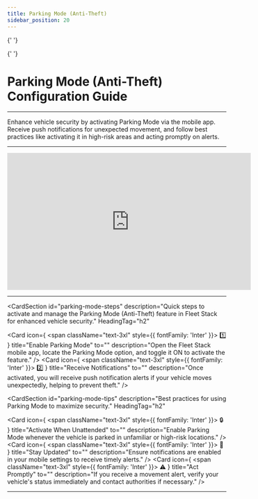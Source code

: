 ```yaml
---
title: Parking Mode (Anti-Theft)
sidebar_position: 20
---
```



<Head>
  <meta charSet="UTF-8" />
  <meta name="viewport" content="width=device-width, initial-scale=1.0" />
  <title>Parking Mode (Anti-Theft) Guide</title>
  <meta name="description" content="Learn how to activate and use the Parking Mode (Anti-Theft) feature in Fleet Stack to enhance vehicle security." />
  <meta name="keywords" content="Parking Mode, Anti-Theft, Fleet Stack, vehicle security, push notifications, mobile app, software guide" />
  <meta name="author" content="Fleet Stack Team" />
  <meta name="robots" content="index, follow" />
  <link rel="canonical" href="https://docs.fleetstackglobal.com/guides/Features-and-Tools/parking-mode/" />
  
  <!-- Open Graph Metadata for social sharing -->
  <meta property="og:title" content="Parking Mode (Anti-Theft) Guide" />
  <meta property="og:description" content="Learn how to activate and use the Parking Mode (Anti-Theft) feature in Fleet Stack to enhance vehicle security." />
  <meta property="og:type" content="website" />
  <meta property="og:url" content="https://docs.fleetstackglobal.com/guides/Features-and-Tools/parking-mode/" />
  <meta property="og:image" content="https://fleetstackglobal.com/assets/img/Graphics/orginal/Stack01.png" />
  
  <!-- Twitter Card Metadata -->
  <meta name="twitter:card" content="summary_large_image" />
  <meta name="twitter:title" content="Parking Mode (Anti-Theft) Guide" />
  <meta name="twitter:description" content="Learn how to activate and use the Parking Mode (Anti-Theft) feature in Fleet Stack to enhance vehicle security." />
  <meta name="twitter:image" content="https://fleetstackglobal.com/assets/img/Graphics/orginal/Stack01.png" />

  <!-- Schema.org JSON-LD Markup for TechArticle -->

{' '}

<script type="application/ld+json">
  {`
      {
        "@context": "https://schema.org",
        "@type": "TechArticle",
        "mainEntityOfPage": {
          "@type": "WebPage",
          "@id": "https://docs.fleetstackglobal.com/guides/Features-and-Tools/parking-mode/"
        },
        "headline": "Parking Mode (Anti-Theft) Configuration Guide",
        "description": "Enhance vehicle security by activating Parking Mode via the mobile app. Receive push notifications for unexpected movement, and follow best practices like activating it in high-risk areas and acting promptly on alerts.",
        "image": "https://fleetstackglobal.com/assets/img/Graphics/orginal/Stack01.png",
        "author": {
          "@type": "Organization",
          "name": "Fleet Stack"
        },
        "publisher": {
          "@type": "Organization",
          "name": "Fleet Stack",
          "logo": {
            "@type": "ImageObject",
            "url": "https://fleetstackglobal.com"
          }
        }
      }
    `}
</script>

  <!-- Schema.org JSON-LD Markup for the Guide -->

{' '}

<script type="application/ld+json">
  {`
      {
        "@context": "https://schema.org",
        "@type": "WebPage",
        "name": "Parking Mode (Anti-Theft) Configuration Guide",
        "description": "Learn how to activate and use the Parking Mode (Anti-Theft) feature in Fleet Stack to enhance vehicle security.",
        "mainEntity": [
          {
            "@type": "ItemList",
            "itemListElement": [
              {
                "@type": "ListItem",
                "position": 1,
                "name": "Enable Parking Mode",
                "description": "Open the Fleet Stack mobile app, locate the Parking Mode option, and toggle it ON to activate the feature."
              },
              {
                "@type": "ListItem",
                "position": 2,
                "name": "Receive Notifications",
                "description": "Once activated, you will receive push notification alerts if your vehicle moves unexpectedly, helping to prevent theft."
              },
              {
                "@type": "ListItem",
                "position": 3,
                "name": "Activate When Unattended",
                "description": "Enable Parking Mode whenever the vehicle is parked in unfamiliar or high-risk locations."
              },
              {
                "@type": "ListItem",
                "position": 4,
                "name": "Stay Updated",
                "description": "Ensure notifications are enabled in your mobile settings to receive timely alerts."
              },
              {
                "@type": "ListItem",
                "position": 5,
                "name": "Act Promptly",
                "description": "If you receive a movement alert, verify your vehicle's status immediately and contact authorities if necessary."
              }
            ]
          }
        ]
      }
    `}
</script>

</Head>

# Parking Mode (Anti-Theft) Configuration Guide

---

Enhance vehicle security by activating Parking Mode via the mobile app. Receive push notifications for unexpected movement, and follow best practices like activating it in high-risk areas and acting promptly on alerts.

---

<div style={{ display: 'flex', justifyContent: 'center', marginTop: '20px' }}>
  <iframe
    width="560"
    height="315"
    src="https://www.youtube.com/embed/fi__Jybz05M?si=NgoBBiFRy9rHmJ2R"
    title="Parking Mode (Anti-Theft) Feature Tutorial"
    frameBorder="0"
    allow="accelerometer; autoplay; clipboard-write; encrypted-media; gyroscope; picture-in-picture"
    allowFullScreen
  ></iframe>
</div>

---

<CardSection
  id="parking-mode-steps"
  description="Quick steps to activate and manage the Parking Mode (Anti-Theft) feature in Fleet Stack for enhanced vehicle security."
  HeadingTag="h2"
>
  <Card
    icon={
      <span className="text-3xl" style={{ fontFamily: 'Inter' }}>
        1️⃣
      </span>
    }
    title="Enable Parking Mode"
    to=""
    description="Open the Fleet Stack mobile app, locate the Parking Mode option, and toggle it ON to activate the feature."
  />
  <Card
    icon={
      <span className="text-3xl" style={{ fontFamily: 'Inter' }}>
        2️⃣
      </span>
    }
    title="Receive Notifications"
    to=""
    description="Once activated, you will receive push notification alerts if your vehicle moves unexpectedly, helping to prevent theft."
  />
</CardSection>

<CardSection
  id="parking-mode-tips"
  description="Best practices for using Parking Mode to maximize security."
  HeadingTag="h2"
>
  <Card
    icon={
      <span className="text-3xl" style={{ fontFamily: 'Inter' }}>
        🔒
      </span>
    }
    title="Activate When Unattended"
    to=""
    description="Enable Parking Mode whenever the vehicle is parked in unfamiliar or high-risk locations."
  />
  <Card
    icon={
      <span className="text-3xl" style={{ fontFamily: 'Inter' }}>
        📱
      </span>
    }
    title="Stay Updated"
    to=""
    description="Ensure notifications are enabled in your mobile settings to receive timely alerts."
  />
  <Card
    icon={
      <span className="text-3xl" style={{ fontFamily: 'Inter' }}>
        ⚠️
      </span>
    }
    title="Act Promptly"
    to=""
    description="If you receive a movement alert, verify your vehicle's status immediately and contact authorities if necessary."
  />
</CardSection>

---

<head>
  <title>Parking Mode (Anti-Theft) Guide</title>
  <meta
    name="description"
    content="Learn how to activate and use the Parking Mode (Anti-Theft) feature in Fleet Stack to enhance vehicle security."
  />
</head>
